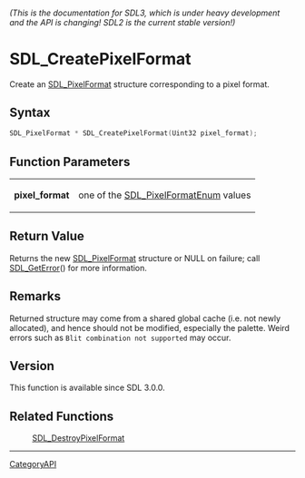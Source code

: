 ====== (This is the documentation for SDL3, which is under heavy development and the API is changing! SDL2 is the current stable version!) ======
= SDL_CreatePixelFormat =

Create an [[SDL_PixelFormat]] structure corresponding to a pixel format.

== Syntax ==

<syntaxhighlight lang='c'>
SDL_PixelFormat * SDL_CreatePixelFormat(Uint32 pixel_format);
</syntaxhighlight>

== Function Parameters ==

{|
|'''pixel_format'''
|one of the [[SDL_PixelFormatEnum]] values
|}

== Return Value ==

Returns the new [[SDL_PixelFormat]] structure or NULL on failure; call
[[SDL_GetError]]() for more information.

== Remarks ==

Returned structure may come from a shared global cache (i.e. not newly
allocated), and hence should not be modified, especially the palette. Weird
errors such as <code>Blit combination not supported</code> may occur.

== Version ==

This function is available since SDL 3.0.0.

== Related Functions ==

:[[SDL_DestroyPixelFormat]]

----
[[CategoryAPI]]


